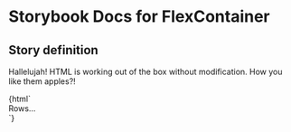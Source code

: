 

# Storybook Docs for FlexContainer

<Meta title="govtnz-import/FlexContainer" />

## Story definition

Hallelujah! HTML is working out of the box without modification.
How you like them apples?!

<Preview>
  <Story name="FlexContainer" height="100px">
    {html` <div class="g-flex-container">Rows...</div> `}
  </Story>
</Preview>
